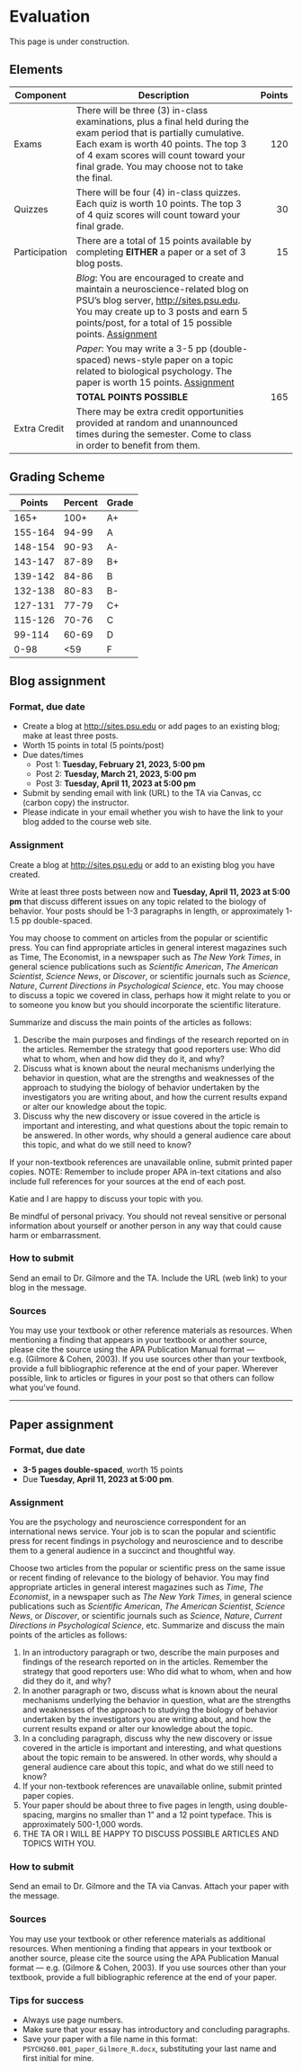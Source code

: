 # Evaluation {- #evaluation}

<!-- How to make Canvas do what I like it to do: -->

<!-- (From Megan Bradson's efforts. Thank you, Megan!) -->

<!-- Point-based grading scheme: https://tuftsedtech.screenstepslive.com/s/18992/m/73355/l/1027932-how-do-i-display-total-points-in-the-total-grade-column -->
<!-- Dropping lowest grades: https://community.canvaslms.com/t5/Instructor-Guide/How-do-I-create-rules-for-an-assignment-group/ta-p/848 -->

::: {.callout-warning}

This page is under construction.

:::

## Elements {- #eval-components}

| Component | Description                                  | Points |
|-----------|----------------------------------------------|--------:|
| Exams     |There will be three (3) in-class examinations, plus a final held during the exam period that is partially cumulative. Each exam is worth 40 points. The top 3 of 4 exam scores will count toward your final grade. You may choose not to take the final. | 120 |
| Quizzes | There will be four (4) in-class quizzes. Each quiz is worth 10 points. The top 3 of 4 quiz scores will count toward your final grade. | 30 |
| Participation | There are a total of 15 points available by completing **EITHER** a paper or a set of 3 blog posts. | 15 |
|  |   *Blog*: You are encouraged to create and maintain a neuroscience-related blog on PSU’s blog server, <http://sites.psu.edu>. You may create up to 3 posts and earn 5 points/post, for a total of 15 possible points. [Assignment](blog-assignment.html) | |
| |  *Paper*: You may write a 3-5 pp (double-spaced) news-style paper on a topic related to biological psychology. The paper is worth 15 points. [Assignment](paper-assignment.html)| |
| | **TOTAL POINTS POSSIBLE** | 165 |
| Extra Credit | There may be extra credit opportunities provided at random and unannounced times during the semester. Come to class in order to benefit from them.| |

## Grading Scheme {- #grading-scheme}

| Points  | Percent | Grade |
|---------|---------|-------|
| 165+    | 100+    | A+    |
| 155-164 | 94-99   | A     |
| 148-154 | 90-93   | A-    |
| 143-147 | 87-89   | B+    |
| 139-142 | 84-86   | B     |
| 132-138 | 80-83   | B-    |
| 127-131 | 77-79   | C+    |
| 115-126 | 70-76   | C     |
| 99-114  | 60-69   | D     |
| 0-98    | <59     | F     |

## Blog assignment {- #blog_assignment}

### Format, due date {-}

- Create a blog at <http://sites.psu.edu> or add pages to an existing blog; make at least three posts.
- Worth 15 points in total (5 points/post)
- Due dates/times
    - Post 1: **Tuesday, February 21, 2023, 5:00 pm**
    - Post 2: **Tuesday, March 21, 2023, 5:00 pm**
    - Post 3:  **Tuesday, April 11, 2023 at 5:00 pm**
- Submit by sending email with link (URL) to the TA via Canvas, cc (carbon copy) the instructor.
- Please indicate in your email whether you wish to have the link to your blog added to the course web site.

### Assignment {-}

Create a blog at <http://sites.psu.edu> or add to an existing blog you have created.

Write at least three posts between now and **Tuesday, April 11, 2023 at 5:00 pm** that discuss different issues on any topic related to the biology of behavior. Your posts should be 1-3 paragraphs in length, or approximately 1-1.5 pp double-spaced.

You may choose to comment on articles from the popular or scientific press. You can find appropriate articles in general interest magazines such as Time, The Economist, in a newspaper such as *The New York Times*, in general science publications such as *Scientific American*, *The American Scientist*, *Science News*, or *Discover*, or scientific journals such as *Science*, *Nature*, *Current Directions in Psychological Science*, etc. You may choose to discuss a topic we covered in class, perhaps how it might relate to you or to someone you know but you should incorporate the scientific literature.

Summarize and discuss the main points of the articles as follows:

1. Describe the main purposes and findings of the research reported on in the articles. Remember the strategy that good reporters use: Who did what to whom, when and how did they do it, and why?
2. Discuss what is known about the neural mechanisms underlying the behavior in question, what are the strengths and weaknesses of the approach to studying the biology of behavior undertaken by the investigators you are writing about, and how the current results expand or alter our knowledge about the topic.
3. Discuss why the new discovery or issue covered in the article is important and interesting, and what questions about the topic remain to be answered. In other words, why should a general audience care about this topic, and what do we still need to know?

If your non-textbook references are unavailable online, submit printed paper copies. NOTE: Remember to include proper APA in-text citations and also include full references for your sources at the end of each post.

::: {.callout-important}
Katie and I are happy to discuss your topic with you.
:::

::: {.callout-caution}
Be mindful of personal privacy. You should not reveal sensitive or personal information about yourself or another person in any way that could cause harm or embarrassment.
:::

### How to submit {-}

Send an email to Dr. Gilmore and the TA. Include the URL (web link) to your blog in the message.

### Sources {-}

You may use your textbook or other reference materials as resources. When mentioning a finding that appears in your textbook or another source, please cite the source using the APA Publication Manual format — e.g. (Gilmore & Cohen, 2003). If you use sources other than your textbook, provide a full bibliographic reference at the end of your paper. Wherever possible, link to articles or figures in your post so that others can follow what you've found.

---

## Paper assignment {- #paper_assignment}

### Format, due date {-}

- **3-5 pages double-spaced**, worth 15 points
- Due **Tuesday, April 11, 2023 at 5:00 pm**.

### Assignment {-}

You are the psychology and neuroscience correspondent for an international news service. Your job is to scan the popular and scientific press for recent findings in psychology and neuroscience and to describe them to a general audience in a succinct and thoughtful way.

Choose two articles from the popular or scientific press on the same issue or recent finding of relevance to the biology of behavior. You may find appropriate articles in general interest magazines such as *Time*, *The Economist*, in a newspaper such as *The New York Times*, in general science publications such as *Scientific American*, *The American Scientist*, *Science News*, or *Discover*, or scientific journals such as *Science*, *Nature*, *Current Directions in Psychological Science*, etc. Summarize and discuss the main points of the articles as follows:

1. In an introductory paragraph or two, describe the main purposes and findings of the research reported on in the articles. Remember the strategy that good reporters use: Who did what to whom, when and how did they do it, and why?
2. In another paragraph or two, discuss what is known about the neural mechanisms underlying the behavior in question, what are the strengths and weaknesses of the approach to studying the biology of behavior undertaken by the investigators you are writing about, and how the current results expand or alter our knowledge about the topic.
3. In a concluding paragraph, discuss why the new discovery or issue covered in the article is important and interesting, and what questions about the topic remain to be answered. In other words, why should a general audience care about this topic, and what do we still need to know?
4. If your non-textbook references are unavailable online, submit printed paper copies.
5. Your paper should be about three to five pages in length, using double-spacing, margins no smaller than 1" and a 12 point typeface. This is approximately 500-1,000 words.
6. THE TA OR I WILL BE HAPPY TO DISCUSS POSSIBLE ARTICLES AND TOPICS WITH YOU.

### How to submit {-}

Send an email to Dr. Gilmore and the TA via Canvas. Attach your paper with the message.

### Sources {-}

You may use your textbook or other reference materials as additional resources. When mentioning a finding that appears in your textbook or another source, please cite the source using the APA Publication Manual format — e.g. (Gilmore & Cohen, 2003). If you use sources other than your textbook, provide a full bibliographic reference at the end of your paper.

### Tips for success {-}

- Always use page numbers.
- Make sure that your essay has introductory and concluding paragraphs.
- Save your paper with a file name in this format: `PSYCH260.001_paper_Gilmore_R.docx`, substituting your last name and first initial for mine.
